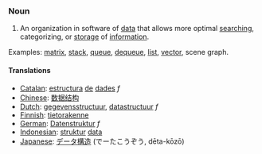 ===Noun===

#An organization in software of [[data]] that allows more optimal [[search]]ing, categorizing, or [[storage]] of [[information]].

Examples: [[matrix]], [[stack]], [[queue]], [[dequeue]], [[list]], [[vector]], scene graph.

====Translations====
*[[Catalan]]: [[estructura]] [[de]] [[dades]] ''f''
*[[Chinese]]: [[数据结构]]
*[[Dutch]]: [[gegevensstructuur]], [[datastructuur]] ''f''
*[[Finnish]]: [[tietorakenne]]
*[[German]]: [[Datenstruktur]] ''f''
*[[Indonesian]]: [[struktur]] [[data]]
*[[Japanese]]: [[データ構造]] (でーたこうぞう, dēta-kōzō)